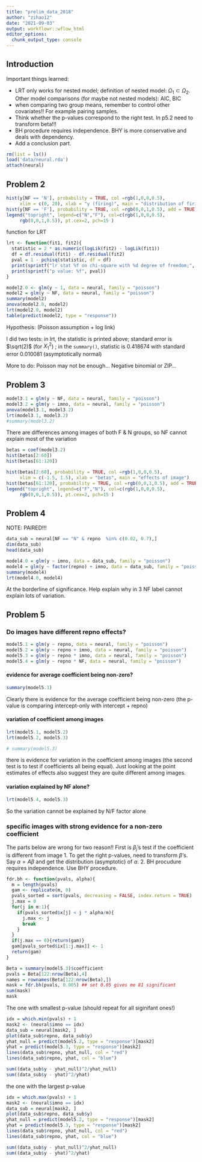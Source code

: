 ```yaml
---
title: "prelim_data_2018"
author: "zihao12"
date: "2021-09-03"
output: workflowr::wflow_html
editor_options:
  chunk_output_type: console
---
```


## Introduction

Important things learned:

- LRT only works for nested model; definition of nested model: $\Omega_1 \subset \Omega_2$. Other model comparisons (for maybe not nested models): AIC, BIC
- when comparing two group means, remember to control other covariates!! For example pairing samples. 
- Think whether the p-values correspond to the right test. In p5.2 need to transform beta!!! 
- BH procedure requires independence. BHY is more conservative and deals with dependency. 
- Add a conclusion part. 


```r
rm(list = ls())
load('data/neural.rda')
attach(neural)
```



## Problem 2
```r
hist(y[NF == 'N'], probability = TRUE, col =rgb(1,0,0,0.5), 
     xlim = c(0, 20), xlab = "y (firing)", main = "distribution of firing")
hist(y[NF == 'F'], probability = TRUE, col =rgb(0,0,1,0.5), add = TRUE)
legend("topright", legend=c("N","F"), col=c(rgb(1,0,0,0.5), 
     rgb(0,0,1,0.5)), pt.cex=2, pch=15 )
```

function for LRT
```r
lrt <- function(fit1, fit2){
  statistic = 2 * as.numeric(logLik(fit2) - logLik(fit1))
  df = df.residual(fit1) - df.residual(fit2)
  pval = 1 - pchisq(statistic, df = df)
  print(sprintf("lr stat %f on chi-square with %d degree of freedom;", statistic, df))
  print(sprintf("p value: %f", pval))
}
```

```r
model2.0 <- glm(y ~ 1, data = neural, family = "poisson")
model2 = glm(y ~ NF, data = neural, family = "poisson")
summary(model2)
anova(model2.0, model2)
lrt(model2.0, model2)
table(predict(model2, type = "response"))
```

Hypothesis: (Poisson assumption + log link) 
\begin{align}
  & H_0: g(E(y_i)) = \beta_0\\
  & H_1: g(E(y_i)) = \beta_0 + \beta_{NF}
\end{align}

I did two tests: in lrt, the statistic is printed above; standard error is $\sqrt(2)$ (for $X^2_1$)  ; in the `summary()`, statistic is 0.418674  with standard error 0.010081 (asymptotically normal)

More to do: Poisson may not be enough... Negative binomial or ZIP...

## Problem 3
```r
model3.1 = glm(y ~ NF, data = neural, family = "poisson")
model3.2 = glm(y ~ imno, data = neural, family = "poisson")
anova(model3.1, model3.2)
lrt(model3.1, model3.2)
#summary(model3.2)
```
There are differences among images of both F & N groups, so NF cannot explain most of the variation


```r
betas = coef(model3.2)
hist(betas[2:60])
hist(betas[61:120])

hist(betas[2:60], probability = TRUE, col =rgb(1,0,0,0.5), 
     xlim = c(-1.5, 1.5), xlab = "betas", main = "effects of image")
hist(betas[61:120], probability = TRUE, col =rgb(0,0,1,0.5), add = TRUE)
legend("topright", legend=c("F","N"), col=c(rgb(1,0,0,0.5), 
     rgb(0,0,1,0.5)), pt.cex=2, pch=15 )
```

## Problem 4
NOTE: PAIRED!!!
```r
data_sub = neural[NF == "N" & repno  %in% c(0.02, 0.7),]
dim(data_sub)
head(data_sub)

model4.0 = glm(y ~ imno, data = data_sub, family = "poisson")
model4 = glm(y ~ factor(repno) + imno, data = data_sub, family = "poisson")
summary(model4)
lrt(model4.0, model4)


```

At the borderline of significance. Help explain why in 3 NF label cannot explain lots of variation. 

## Problem 5

### Do images have different repno effects?
```r
model5.1 = glm(y ~ repno, data = neural, family = "poisson")
model5.2 = glm(y ~ repno + imno, data = neural, family = "poisson")
model5.3 = glm(y ~ repno * imno, data = neural, family = "poisson")
model5.4 = glm(y ~ repno * NF, data = neural, family = "poisson")

```

#### evidence for average coefficient being non-zero?
```r
summary(model5.1)
```
Clearly there is evidence for the average coefficient being non-zero (the p-value is comparing intercept-only with intercept + repno)

#### variation of coefficient among images
```r
lrt(model5.1, model5.2)
lrt(model5.2, model5.3)

# summary(model5.3)
```

there is evidence for variation in the coefficient among images (the second test is to test if coefficients all being equal). Just looking at the point estimates of effects also suggest they are quite different among images. 

#### variation explained by NF alone?

```r
lrt(model5.4, model5.3)
```

So the variation cannot be explained by N/F factor alone

### specific images with strong evidence for a non-zero coefficient

The parts below are wrong for two reason!!
First is $\beta_j$'s test if the coefficient is different from image 1. To get the right p-values, need to transform $\beta$'s. Say $\alpha = A \beta$ and get the distribution (asymptotic) of $\alpha$. 2. BH procudure requires independence. Use BHY procedure. 

```r
fdr.bh <- function(pvals, alpha){
  m = length(pvals)
  gam <- replicate(m, 0)
  pvals_sorted = sort(pvals, decreasing = FALSE, index.return = TRUE) 
  j.max = 0
  for(j in m:1){
    if(pvals_sorted$x[j] < j * alpha/m){
      j.max <- j
      break
    } 
  }
  if(j.max == 0){return(gam)} 
  gam[pvals_sorted$ix[1:j.max]] <- 1 
  return(gam)
}


```

```r
Beta = summary(model5.3)$coefficient 
pvals = Beta[122:nrow(Beta),4]
names = rownames(Beta[122:nrow(Beta),])
mask = fdr.bh(pvals, 0.005) ## set 0.05 gives me 81 significant
sum(mask)
mask
```

The one with smallest p-value (should repeat for all siginifant ones!)
```r
idx = which.min(pvals) + 1
mask2 <- (neural$imno == idx)
data_sub = neural[mask2, ] 
plot(data_sub$repno, data_sub$y)
yhat_null = predict(model5.2, type = "response")[mask2]
yhat = predict(model5.3, type = "response")[mask2]
lines(data_sub$repno, yhat_null, col = "red")
lines(data_sub$repno, yhat, col = "blue")

sum((data_sub$y - yhat_null)^2/yhat_null)
sum((data_sub$y - yhat)^2/yhat)

```

the one with the largest p-value
```r
idx = which.max(pvals) + 1
mask2 <- (neural$imno == idx)
data_sub = neural[mask2, ] 
plot(data_sub$repno, data_sub$y)
yhat_null = predict(model5.2, type = "response")[mask2]
yhat = predict(model5.3, type = "response")[mask2]
lines(data_sub$repno, yhat_null, col = "red")
lines(data_sub$repno, yhat, col = "blue")

sum((data_sub$y - yhat_null)^2/yhat_null)
sum((data_sub$y - yhat)^2/yhat)
```
